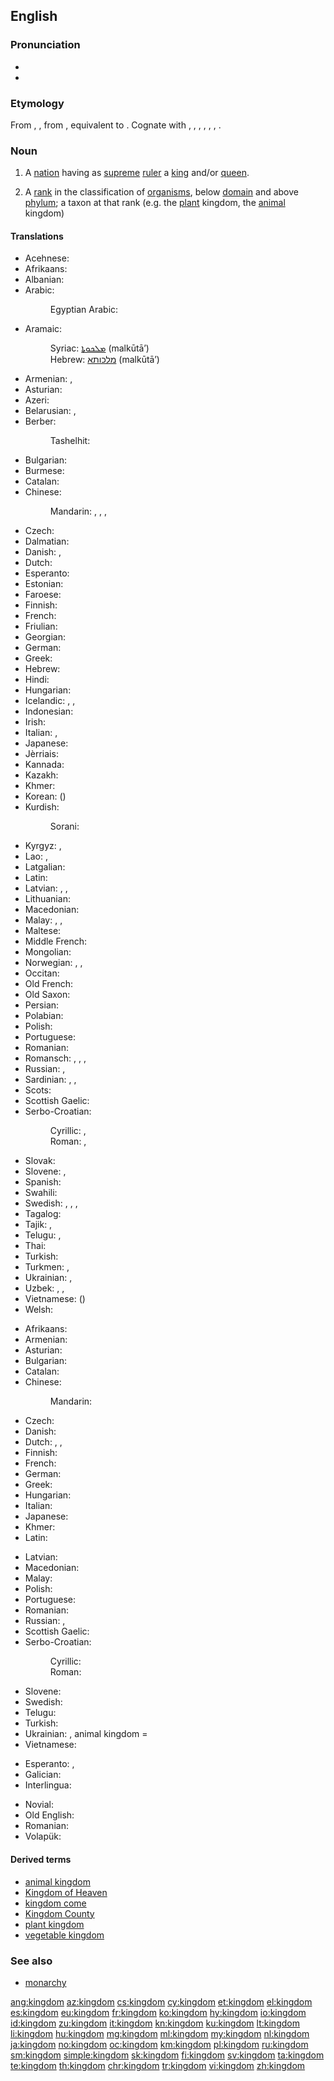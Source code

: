 ==English==
{{wikipedia|mul=monarchy|kingdom (biology)}}

===Pronunciation===
* {{IPA|/ˈkɪŋdəm/|lang=en}}
* {{audio|en-us-kingdom.ogg|Audio (US)|lang=en}}

===Etymology===
From {{etyl|enm|en}} {{term|kingdom|lang=enm}}, {{term|kyngdom|lang=enm}}, from {{etyl|ang|en}} {{m|ang|cyningdōm}}, equivalent to {{suffix|king|dom|lang=en}}. Cognate with {{etyl|sco|-}} {{term|kingdom|lang=sco}}, {{etyl|fy|-}} {{term|keuningdom|lang=fy}}, {{etyl|nl|-}} {{term|koningdom|lang=nl}}, {{etyl|de|-}} {{term|Königtum|lang=de}}, {{etyl|da|-}} {{term|kongedømme|lang=da}}, {{etyl|sv|-}} {{term|kungadöme|lang=sv}}, {{etyl|is|-}} {{term|konungdómur|lang=is}}.

===Noun===
{{en-noun}}

# A [[nation]] having as [[supreme]] [[ruler]] a [[king]] and/or [[queen]].
# {{context|biology|taxonomy|lang=en}} A [[rank]] in the classification of [[organism]]s, below [[domain]] and above [[phylum]]; a taxon at that rank (e.g. the [[plant]] kingdom, the [[animal]] kingdom)

====Translations====
{{trans-top|nation having as supreme ruler a king and/or queen}}
* Acehnese: {{t|ace|keurajeuën}}
* Afrikaans: {{t|af|koninkryk}}
* Albanian: {{t|sq|mbretëri|f}}
* Arabic: {{t|ar|مملكة|f|tr=mamlaka|sc=Arab}}
*: Egyptian Arabic: {{t|arz|مملكة|f|tr=mamlaka|sc=Arab}}
* Aramaic:
*: Syriac: [[ܡܠܟܘܬܐ]] (malkūtā’) {{g|f}}
*: Hebrew: [[מלכותא]] (malkūtā’) {{g|f}}
* Armenian: {{t|hy|թագավորություն|tr=t’agavorut’yun}}, {{t|hy|արքայություն|tr=ark’ayut’yun}}
* Asturian: {{t|ast|reinu|m}}
* Azeri: {{t+|az|krallıq}}
* Belarusian: {{t|be|каралеўства|n|tr=karaléŭstva|sc=Cyrl}}, {{t|be|царства|n|tr=cárstva|sc=Cyrl}}
* Berber:
*: Tashelhit: {{t|shi|tagldit|f}}
* Bulgarian: {{t|bg|кралство|n|tr=králstvo|sc=Cyrl}}
* Burmese: {{t-needed|my}}
* Catalan: {{t|ca|regne|m}}
* Chinese:
*: Mandarin: {{t|cmn|王國|sc=Hani}}, {{t+|cmn|王国|tr=wángguó|sc=Hani}}, {{t|cmn|君主國|sc=Hani}}, {{t+|cmn|君主国|tr=jūnzhǔguó|sc=Hani}}
* Czech: {{t+|cs|království|n}}
* Dalmatian: {{t|dlm|raigno|m}}
* Danish: {{t|da|kongerige|n}}, {{t|da|kongedømme|n}}
* Dutch: {{t+|nl|koninkrijk|n}}
* Esperanto: {{t|eo|reĝlando}}
* Estonian: {{t+|et|kuningriik}}
* Faroese: {{t|fo|kongsríki|n}}
* Finnish: {{t+|fi|kuningaskunta}}
* French: {{t+|fr|royaume|m}}
* Friulian: {{t|fur|ream|m}}
* Georgian: {{t|ka|სამეფო|tr=samep'o|sc=Geor}}
* German: {{t+|de|Königreich|n}}
* Greek: {{t+|el|βασίλειο|n|tr=vasíleio}}
* Hebrew: {{t|he|ממלכה|f|tr=mamlakha|sc=Hebr}}
* Hindi: {{t|hi|राज्य|m|tr=rājya|sc=Deva}}
* Hungarian: {{t+|hu|királyság}}
* Icelandic: {{t|is|konungsríki|n}}, {{t|is|konungsdæmi|n}}, {{t|is|konungsveldi|n}}
* Indonesian: {{t+|id|kerajaan}}
* Irish: {{t|ga|ríocht|f}}
* Italian: {{t+|it|regno|m}}, {{t|it|reame|m}}
* Japanese: {{t+|ja|王国|tr=[[おうこく]], ōkoku|sc=Jpan}}
* Jèrriais: {{t|roa-jer|rouoyaume|m}}
* Kannada: {{t+|kn|ರಾಜ್ಯ|tr=raajya}}
* Kazakh: {{t|kk|корольдік|tr=korolʹdik|sc=Cyrl}}
* Khmer: {{t|km|ព្រះរាជាណាចក្រ|tr=preah riechie naa chak|sc=Khmr}}
* Korean: {{t+|ko|왕국|sc=Kore}} ({{t+|ko|王國|sc=Kore}})
* Kurdish:
*: Sorani: {{t+|ku|مه‌مله‌که‌ت|sc=ku-Arab}}
{{trans-mid}}
* Kyrgyz: {{t|ky|королевство|tr=korolevstvo|sc=Cyrl}}, {{t|ky|падышалык|tr=padışalık|sc=Cyrl}}
* Lao: {{t|lo|ພະຣາຊອານາຈັກ|tr=pʰā rȃːt sā aː náː cák|sc=Laoo}}, {{t|lo|ອານາຈັກ|tr=ʔàːnáːcák|sc=Laoo}}
* Latgalian: {{t|ltg|kieneste|f}}
* Latin: {{t+|la|rēgnum|n}}
* Latvian: {{t|lv|karaliste|f}}, {{t|lv|valstība|f}}, {{t|lv|valstība|f}}
* Lithuanian: {{t+|lt|karalystė}}
* Macedonian: {{t|mk|кралство|n|tr=králstvo}}
* Malay: {{t+|ms|kerajaan}}, {{t|ms|kedatuan}}, {{t|ms|mamlakat}}
* Maltese: {{t|mt|renju}}
* Middle French: {{t|frm|royaulme|m}}
* Mongolian: {{t|mn|вант улс|tr=vant uls|sc=Cyrl}}
* Norwegian: {{t+|no|kongerike|n}}, {{t+|no|kongedømme|n}}, {{t|no|kongeriket}}
* Occitan: {{t+|oc|reialme|m}}
* Old French: {{t|fro|reaume|m}}
* Old Saxon: {{t|osx|kuningdom}}
* Persian: {{t+|fa|پادشاهی|tr=pâdešâhi|sc=fa-Arab}}
* Polabian: {{t|pox|ťenądztwü|n}}
* Polish: {{t+|pl|królestwo|n}}
* Portuguese: {{t+|pt|reino|m}}
* Romanian: {{t+|ro|regat|n}}
* Romansch: {{t|rm|reginavel|m}}, {{t|rm|reginam|m}}, {{t|rm|raginam|m}}, {{t|rm|reginom|m}}
* Russian: {{t+|ru|королевство|n|tr=korolévstvo}}, {{t+|ru|царство|n|tr=cárstvo|sc=Cyrl}}
* Sardinian: {{t|sc|regnu}}, {{t|sc|aregnu}}, {{t|sc|rennu}}
* Scots: {{t|sco|kinrick}}
* Scottish Gaelic: {{t|gd|rìoghachd|f}}
* Serbo-Croatian:
*: Cyrillic: {{t|sh|краљевство|n}}, {{t|sh|краљевина|f}}
*: Roman: {{t+|sh|kraljevstvo|n}}, {{t+|sh|kraljevina|f}}
* Slovak: {{t|sk|kráľovstvo|n}}
* Slovene: {{t+|sl|kraljevina|f}}, {{t+|sl|kraljestvo|n}}
* Spanish: {{t+|es|reino|m}}
* Swahili: {{t|sw|ufalme}}
* Swedish: {{t+|sv|kungarike|n}}, {{t+|sv|konungarike|n}}, {{t+|sv|kungadöme|n}}, {{t|sv|konungadöme|n}}
* Tagalog: {{t|tl|kaharian}}
* Tajik: {{t|tg|подшоҳӣ|tr=podšohī|sc=Cyrl}}, {{t|tg|подишоҳӣ|tr=podišohī|sc=Cyrl}}
* Telugu: {{t+|te|సామ్రాజ్యము|tr=saamraajyamu}}, {{t+|te|రాజ్యము|tr=ryaajamu}}
* Thai: {{t+|th|อาณาจักร|tr=aanaa jàk|sc=Thai}}
* Turkish: {{t+|tr|krallık}}
* Turkmen: {{t|tk|şalyk}}, {{t|tk|patyşalyk}}
* Ukrainian: {{t+|uk|королівство|n|tr=korolívstvo}}, {{t+|uk|царство|n|tr=cárstvo}}
* Uzbek: {{t+|uz|qirollik}}, {{t|uz|podsholik}}, {{t|uz|podshohlik}}
* Vietnamese: {{t+|vi|vương quốc}} ({{t|vi|王國}})
* Welsh: {{t+|cy|teyrnas|f}}
{{trans-bottom}}

{{trans-top|taxonomic division, below Domain and above Phylum}}
* Afrikaans: {{t|af|koninkryk}}
* Armenian: {{t|hy|թագավորություն|sc=Armn}}
* Asturian: {{t|ast|reinu|m}}
* Bulgarian: {{t+|bg|царство|n|tr=cárstvo}}
* Catalan: {{t|ca|regne|m}}
* Chinese:
*: Mandarin: {{t+|cmn|界|tr=jiè|sc=Hani}}
* Czech: {{t|cs|říše|f}}
* Danish: {{t|da|rige|n}}
* Dutch: {{t+|nl|rijk|n}}, {{t|nl|plantenrijk|n}}, {{t|nl|dierenrijk|n}}
* Finnish: {{t+|fi|kunta}}
* French: {{t+|fr|règne|m}}
* German: {{t+|de|Reich|n}}
* Greek: {{t+|el|βασίλειο|n|tr=vasíleio}}
* Hungarian: {{t+|hu|világ|alt=-világ}}
* Italian: {{t+|it|regno|m}}
* Japanese: {{t+|ja|界|tr=[[かい]], kai|sc=Jpan}}
* Khmer: {{t|km|រជ្ជៈ|tr=raj jak|sc=Khmr}}
* Latin: {{t+|la|rēgnum|n}}
{{trans-mid}}
* Latvian: {{t+|lv|valsts|f}}
* Macedonian: {{t|mk|царство|n|tr=cárstvo}}
* Malay: {{t+|ms|alam}}
* Polish: {{t+|pl|królestwo|n}}
* Portuguese: {{t+|pt|reino|m}}
* Romanian: {{t+|ro|regn|n}}
* Russian: {{t+|ru|царство|n|tr=cárstvo}}, {{t+|ru|мир|m|tr=mir|sc=Cyrl}}
* Scottish Gaelic: {{t|gd|rìoghachd|f}}
* Serbo-Croatian:
*: Cyrillic: {{t|sh|царство|n}}
*: Roman: {{t+|sh|carstvo|n}}
* Slovene: {{t+|sl|kraljestvo|n}}
* Swedish: {{t+|sv|rike|n}}
* Telugu: {{t+|te|రాజ్యము|tr=raajyamu}}
* Turkish: {{t+|tr|alem}}
* Ukrainian: {{t+|uk|царство|n|tr=cárstvo}}, animal kingdom = {{t|uk|тваринний світ|m|tr=tvarýnnyj svit}}
* Vietnamese: {{t+|vi|giới}}
{{trans-bottom}}

{{checktrans-top}}
* Esperanto: {{t-check|eo|regno}}, {{t-check|eo|reĝlando}}
* Galician: {{t-check|gl|reino|m}}
* Interlingua: {{t-check|ia|regno}}
{{trans-mid}}
* Novial: {{t-check|nov|regia}}
* Old English: {{t-check|ang|rice|rīce|n}}
* Romanian: {{t-check|ro|regat|n}}
* Volapük: {{t-check|vo|regän}}
{{trans-bottom}}

====Derived terms====
* [[animal kingdom]]
* [[Kingdom of Heaven]]
* [[kingdom come]]
* [[Kingdom County]]
* [[plant kingdom]]
* [[vegetable kingdom]]

===See also===
* [[monarchy]]

[[ang:kingdom]]
[[az:kingdom]]
[[cs:kingdom]]
[[cy:kingdom]]
[[et:kingdom]]
[[el:kingdom]]
[[es:kingdom]]
[[eu:kingdom]]
[[fr:kingdom]]
[[ko:kingdom]]
[[hy:kingdom]]
[[io:kingdom]]
[[id:kingdom]]
[[zu:kingdom]]
[[it:kingdom]]
[[kn:kingdom]]
[[ku:kingdom]]
[[lt:kingdom]]
[[li:kingdom]]
[[hu:kingdom]]
[[mg:kingdom]]
[[ml:kingdom]]
[[my:kingdom]]
[[nl:kingdom]]
[[ja:kingdom]]
[[no:kingdom]]
[[oc:kingdom]]
[[km:kingdom]]
[[pl:kingdom]]
[[ru:kingdom]]
[[sm:kingdom]]
[[simple:kingdom]]
[[sk:kingdom]]
[[fi:kingdom]]
[[sv:kingdom]]
[[ta:kingdom]]
[[te:kingdom]]
[[th:kingdom]]
[[chr:kingdom]]
[[tr:kingdom]]
[[vi:kingdom]]
[[zh:kingdom]]